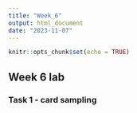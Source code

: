 ```yaml
---
title: "Week_6"
output: html_document
date: "2023-11-07"
---
```


```r
knitr::opts_chunk$set(echo = TRUE)
```

## Week 6 lab

### Task 1 - card sampling


